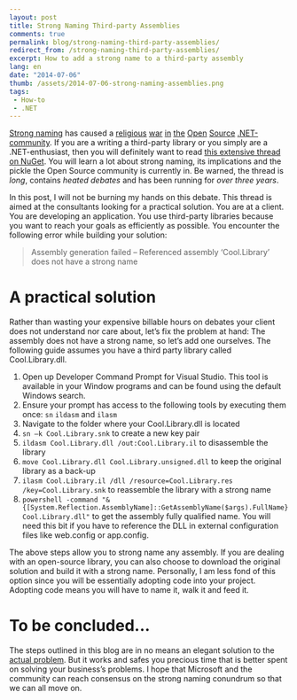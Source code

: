 ---
layout: post
title: Strong Naming Third-party Assemblies
comments: true
permalink: blog/strong-naming-third-party-assemblies/
redirect_from: /strong-naming-third-party-assemblies/
excerpt: How to add a strong name to a third-party assembly
lang: en
date: "2014-07-06"
thumb: /assets/2014-07-06-strong-naming-assemblies.png
tags:
 - How-to
 - .NET
---

[Strong naming](https://msdn.microsoft.com/en-us/library/wd40t7ad%28v=vs.110%29.aspx) has caused a [religious](https://json.codeplex.com/workitem/22458) [war](https://nickberardi.com/json-net-strong-naming-and-nuget-woes/) [in](https://github.com/thinktecture/Thinktecture.IdentityModel.45/issues/50) [the](https://bitbucket.org/davidebbo/webactivator/issue/4/assemblies-are-not-signed) [Open](https://github.com/NancyFx/Nancy/issues/1522) [Source](https://github.com/mikehadlow/EasyNetQ/issues/192) [.NET-community](https://github.com/octokit/octokit.net/issues/405). If you are a writing a third-party library or you simply are a .NET-enthusiast, then you will definitely want to read [this extensive thread on NuGet](https://nuget.codeplex.com/discussions/247827). You will learn a lot about strong naming, its implications and the pickle the Open Source community is currently in. Be warned, the thread is *long*, contains *heated debates* and has been running for *over three years*. 

In this post, I will not be burning my hands on this debate. This thread is aimed at the consultants looking for a practical solution. You are at a client. You are developing an application. You use third-party libraries because you want to reach your goals as efficiently as possible. You encounter the following error while building your solution:

> Assembly generation failed – Referenced assembly ‘Cool.Library’ does not have a strong name

# A practical solution

Rather than wasting your expensive billable hours on debates your client does not understand nor care about, let’s fix the problem at hand: The assembly does not have a strong name, so let’s add one ourselves. The following guide assumes you have a third party library called Cool.Library.dll. 

 1. Open up Developer Command Prompt for Visual Studio. This tool is available in your Window programs and can be found using the default Windows search.
 2. Ensure your prompt has access to the following tools by executing them once: `sn` `ildasm` and `ilasm`
 3.	Navigate to the folder where your Cool.Library.dll is located
 4. `sn –k Cool.Library.snk` to create a new key pair
 5. `ildasm Cool.Library.dll /out:Cool.Library.il` to disassemble the library
 6. `move Cool.Library.dll Cool.Library.unsigned.dll` to keep the original library as a back-up
 7. `ilasm Cool.Library.il /dll /resource=Cool.Library.res /key=Cool.Library.snk` to reassemble the library with a strong name
 8. `powershell -command "& {[System.Reflection.AssemblyName]::GetAssemblyName($args).FullName} Cool.Library.dll"` to get the assembly fully qualified name. You will need this bit if you have to reference the DLL in external configuration files like web.config or app.config. 

The above steps allow you to strong name any assembly. If you are dealing with an open-source library, you can also choose to download the original solution and build it with a strong name. Personally, I am less fond of this option since you will be essentially adopting code into your project. Adopting code means you will have to name it, walk it and feed it.

# To be concluded...

The steps outlined in this blog are in no means an elegant solution to the [actual problem](https://nuget.codeplex.com/discussions/247827). But it works and safes you precious time that is better spent on solving your business’s problems. I hope that Microsoft and the community can reach consensus on the strong naming conundrum so that we can all move on.